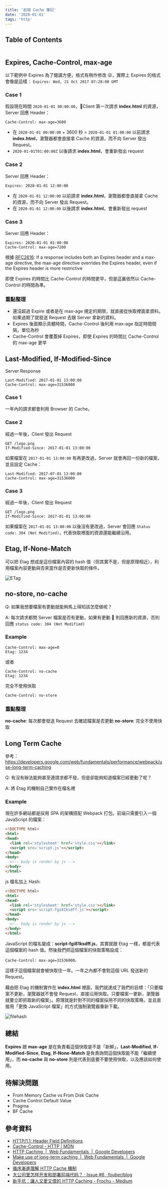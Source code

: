 ```yaml
---
title: '前端 Cache 筆記'
date: '2020-01-01'
tags: 'http'
---
```


## Table of Contents

```toc
```

## Expires, Cache-Control, max-age

以下範例中 Expires 為了閱讀方便，格式有稍作修改 😜，實際上 Expires 的格式會像是這樣： `Expires: Wed, 21 Oct 2017 07:28:00 GMT`

### Case 1

假設現在時間 `2020-01-01 00:00:00`，Client 第一次請求 **index.html** 的資源，
Server 回應 Header：

```http
Cache-Control: max-age=3600
```

- 在 `2020-01-01 00:00:00` + 3600 秒 = `2020-01-01 01:00:00` 以前請求 **index.html**，瀏覽器都會直接拿 Cache 的資源，而不向 Server 發出 Request。
- `2020-01-01T01:00:00Z` 以後請求 **index.html**，會重新發出 request

### Case 2

Server 回應 Header：

```http
Expires: 2020-01-01 12:00:00
```

- 在 `2020-01-01 12:00:00` 以前請求 **index.html**，瀏覽器都會直接拿 Cache 的資源，而不向 Server 發出 Request。
- 在 `2020-01-01 12:00:00` 以後請求 **index.html**，會重新發出 request

### Case 3

Server 回應 Header：

```http
Expires: 2020-01-01 01:00:00
Cache-Control: max-age=7200
```

根據 [RFC2616](https://www.w3.org/Protocols/rfc2616/rfc2616-sec14.html#sec14.9.3): If a response includes both an Expires header and a max-age directive, the max-age directive overrides the Expires header, even if the Expires header is more restrictive

即使 Expires 的時間比 Cache-Control 的時間更早，但是這裏依然以 Cache-Control 的時間為準。

### 重點整理

- 還沒超過 Expire 或者是在 max-age 規定的期限，就直接從快取裡面拿資料。如果過期了就發送 Request 去跟 Server 拿新的資料。
- Expires 後面顯示具體時間，Cache-Control 後利用 max-age 指定時間間隔，單位為秒
- Cache-Control 會覆蓋掉 Expires，即使 Expires 的時間比 Cache-Control 的 max-age 更早

## Last-Modified, If-Modified-Since

Server Response

```http
Last-Modified: 2017-01-01 13:00:00
Cache-Control: max-age=31536000
```

### Case 1

一年內的請求都會利用 Browser 的 Cache。

### Case 2

經過一年後，Client 發出 Request

```http
GET /logo.png
If-Modified-Since: 2017-01-01 13:00:00
```

如果檔案在 `2017-01-01 13:00:00` 有再更改過，Server 就會再回一份新的檔案，並且設定 Cache：

```http
Last-Modified: 2017-07-01 13:00:00
Cache-Control: max-age=31536000
```

### Case 3

經過一年後，Client 發出 Request

```http
GET /logo.png
If-Modified-Since: 2017-01-01 13:00:00
```

如果檔案在 `2017-01-01 13:00:00` 以後沒有更改過，Server 會回應 `Status code: 304 (Not Modified)`，代表快取裡面的資源還能繼續沿用。

## Etag, If-None-Match

可以把 Etag 想成是這份檔案內容的 hash 值（但其實不是，但是原理相近），利用檔案內容更動與否來當作是否更新快取的條件。

![ETag](../images/browser-cache/001.png)

## no-store, no-cache

Q: 如果我想要檔案有更動就能夠馬上得知該怎麼做呢？

A: 每次請求都問 Server 檔案是否有更動，如果有更動  則回應新的資源，否則回應 `status code: 304 (Not Modified)`

### Example

```http
Cache-Control: max-age=0
Etag: 1234
```

或者

```http
Cache-Control: no-cache
Etag: 1234
```

完全不使用快取

```http
Cache-Control: no-store
```

### 重點整理

**no-cache**: 每次都會發送 Request 去確認檔案是否更動
**no-store**: 完全不使用快取

## Long Term Cache

參考：https://developers.google.com/web/fundamentals/performance/webpack/use-long-term-caching

Q: 有沒有辦法能夠甚至連請求都不發，但是卻能夠知道檔案已經更動了呢？

A: 將 Etag 的機制自己實作在檔名裡

### Example

現在許多網站都是採用 SPA 的架構搭配 Webpack 打包。前端只需要引入一個 JavaScript 的檔案：

```html
<!DOCTYPE html>
<html>
<head>
  <link rel='stylesheet' href='style.css'></link>
  <script src='script.js'></script>
</head>
<body>
  <!-- body is render by js -->
</body>
</html>
```

js 檔名加上 Hash:

```html
<!DOCTYPE html>
<html>
<head>
  <link rel='stylesheet' href='style.css'></link>
  <script src='script-fgi81ksdff.js'></script>
</head>
<body>
  <!-- body is render by js -->
</body>
</html>
```

JavaScript 的檔名變成：**script-fgi81ksdff.js**，其實就跟 Etag 一樣，都是代表這個檔案的 hash 值。然後我們把這個檔案的快取策略設成：

```
Cache-Control: max-age=31536000。
```

這樣子這個檔案就會被快取住一年。一年之內都不會對這個 URL 發送新的 Request。

藉由把 Etag 的機制實作在 **index.html** 裡面，我們就達成了我們的目標：「只要檔案不更新，瀏覽器就不會發 Request，直接沿用快取。只要檔案一更新，瀏覽器就要立即抓取新的檔案」。原理就是針對不同的檔案採用不同的快取策略，並且直接用「更換 JavaScript 檔案」的方式強制瀏覽器重新下載。

![filehash](../images/browser-cache/002.png)

## 總結

**Expires** 跟 **max-age** 是在負責看這個快取是不是「新鮮」，**Last-Modified**, **If-Modified-Since**, **Etag**, **If-None-Match** 是負責詢問這個快取能不能「繼續使用」，而 **no-cache** 與 **no-store** 則是代表到底要不要使用快取，以及應該如何使用。

## 待解決問題

- From Memory Cache vs From Disk Cache
- Cache Control Default Value
- Pragma
- BF Cache

## 參考資料

- [HTTP/1.1: Header Field Definitions](https://www.w3.org/Protocols/rfc2616/rfc2616-sec14.html#sec14.9.1)
- [Cache-Control - HTTP | MDN](https://developer.mozilla.org/en-US/docs/Web/HTTP/Headers/Cache-Control)
- [HTTP Caching  |  Web Fundamentals  |  Google Developers](https://developers.google.com/web/fundamentals/performance/optimizing-content-efficiency/http-caching?hl=en)
- [Make use of long-term caching  |  Web Fundamentals  |  Google Developers](https://developers.google.com/web/fundamentals/performance/webpack/use-long-term-caching)
- [循序漸進理解 HTTP Cache 機制](https://blog.techbridge.cc/2017/06/17/cache-introduction/)
- [大公司里怎样开发和部署前端代码？ · Issue #6 · fouber/blog](https://github.com/fouber/blog/issues/6)
- [新手坑：讓人又愛又恨的 HTTP Caching - Frochu - Medium](https://medium.com/frochu/http-caching-3382037ab06f)
